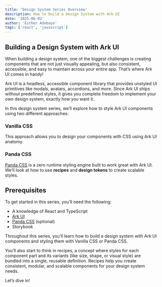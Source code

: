 ```yaml
---
title: 'Design System Series Overview'
description: How to build a Design System with Ark UI
date: '2025-06-02'
author: 'Esther Adebayo'
tags: ['react', 'javascript']
---
```


## Building a Design System with Ark UI

When building a design system, one of the biggest challenges is creating components that are not just visually
appealing, but also consistent, accessible, and easy to maintain across your entire app. That’s where Ark UI comes in
handy!

Ark UI is a headless, accessible component library that provides unstyled UI primitives like modals, avatars,
accordions, and more. Since Ark UI ships without predefined styles, it gives you complete freedom to implement your own
design system, exactly how you want it..

In this design system series, we’ll explore how to style Ark UI components using two different approaches:

### **Vanilla CSS**

This approach allows you to design your components with CSS using Ark UI anatomy.

### **Panda CSS**

[Panda CSS](https://panda-css.com/) is a zero runtime styling engine built to work great with Ark UI. We’ll look at how
to use **recipes** and **design tokens** to create scalable styles.

## Prerequisites

To get started in this series, you’ll need the following:

- A knowledge of React and TypeScript
- [Ark UI](https://ark-ui.com/docs/overview/getting-started)
- [Panda CSS](https://panda-css.com/docs/installation/postcss) (optional)
- Storybook

Throughout this series, you’ll learn how to build a design system with Ark UI components and styling them with Vanilla
CSS or Panda CSS.

You’ll also start to think in recipes, a concept where styles for each component part and its variants (like size,
shape, or visual style) are bundled into a single, reusable definition. Recipes help you create consistent, modular, and
scalable components for your design system needs.

Let’s dive in!

